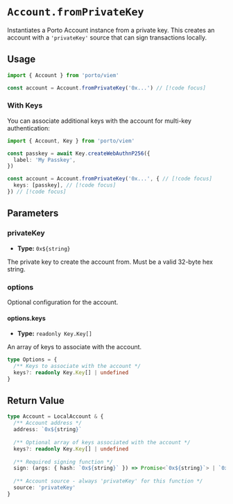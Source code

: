 # `Account.fromPrivateKey`

Instantiates a Porto Account instance from a private key. This creates an account with a `'privateKey'` source that can sign transactions locally.

## Usage

```ts twoslash
import { Account } from 'porto/viem'

const account = Account.fromPrivateKey('0x...') // [!code focus]
```

### With Keys

You can associate additional keys with the account for multi-key authentication:

```ts twoslash
import { Account, Key } from 'porto/viem'

const passkey = await Key.createWebAuthnP256({
  label: 'My Passkey',
})

const account = Account.fromPrivateKey('0x...', { // [!code focus]
  keys: [passkey], // [!code focus]
}) // [!code focus]
```

## Parameters

### privateKey

- **Type:** `0x${string}`

The private key to create the account from. Must be a valid 32-byte hex string.

### options

Optional configuration for the account.

#### options.keys

- **Type:** `readonly Key.Key[]`

An array of keys to associate with the account.

```ts
type Options = {
  /** Keys to associate with the account */
  keys?: readonly Key.Key[] | undefined
}
```

## Return Value

```ts
type Account = LocalAccount & {
  /** Account address */
  address: `0x${string}`
  
  /** Optional array of keys associated with the account */
  keys?: readonly Key.Key[] | undefined
  
  /** Required signing function */
  sign: (args: { hash: `0x${string}` }) => Promise<`0x${string}`> | `0x${string}`
  
  /** Account source - always 'privateKey' for this function */
  source: 'privateKey'
}
```
